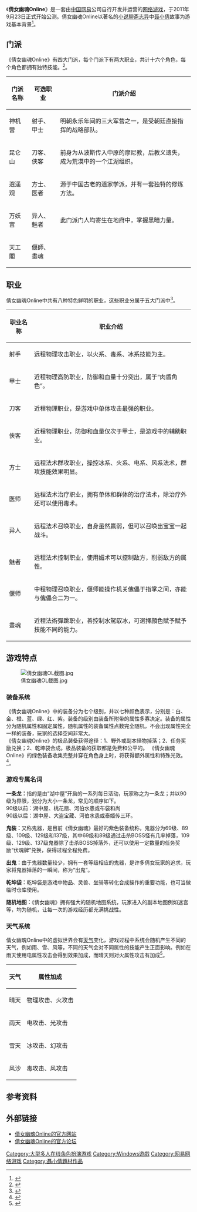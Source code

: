 {{NoteTA
| G1 = Games
}}
{{Infobox VG
| title = 倩女幽魂Online
| image = File:倩女幽魂OL标志.jpg
| developer = [[网易|网易]]
| publisher = 网易
| designer =
| engine =
| released = {{vgrelease|CN|2011年9月23日（公测）}}
| genre = [[MMORPG|MMORPG]]
| modes = [[在线游戏|在线游戏]]、[[角色扮演|角色扮演]]
| platforms = [[Microsoft_Windows|Windows]]
| onlinegame = 1
}}

《'''倩女幽魂Online'''》是一套由[[中国|中国]][[网易|网易]]公司自行开发并运营的[[网络游戏|网络游戏]]，于2011年9月23日正式开始公测。倩女幽魂Online以著名的[[小说|小说]][[聊斋志异|聊斋志异]]中[[聂小倩|聂小倩]]故事为游戏基本背景<ref name="背景故事">{{cite web|url=http://qn.17173.com/zl/yxjs/001.shtml|title=倩女幽魂游戏背景故事|author=17173|date=2010年12月26日|accessdate=2011-10-30|archive-date=2020-05-20|archive-url=https://web.archive.org/web/20200520105545/http://qn.17173.com/zl/yxjs/001.shtml|dead-url=no}}</ref>。

==门派==
《倩女幽魂Online》有四大门派，每个门派下有两大职业，共计十六个角色，每个角色都拥有独特技能。<ref name="门派">{{cite web|url=http://qn.17173.com/zl/yxjs/002,1.shtml|title=倩女幽魂门派介绍|author=17173|date=2010年12月26日|accessdate=2011-10-30|archive-date=2020-02-23|archive-url=https://web.archive.org/web/20200223064144/http://qn.17173.com/zl/yxjs/002,1.shtml|dead-url=no}}</ref>。
{| class="wikitable"
|-
! 门派名称 !! 可选职业 !! 门派介绍
|-
| 神机营 || 射手、甲士 || 明朝永乐年间的三大军营之一，是受朝廷直接指挥的战略部队。  
 |-
| 昆仑山 || 刀客、侠客 || 前身为从波斯传入中原的摩尼教，后教义遗失，成为荒漠中的一个江湖组织。   
|-
| 逍遥观 || 方士、医者 || 源于中国古老的道家学派，并有一套独特的修炼方法。  
|-
| 万妖宫 || 异人、魅者 || 此门派门人均寄生在地府中，掌握黑暗力量。
|-
| 天工閣 || 偃師、畫魂 || 
  |}

==职业==
倩女幽魂Online中共有八种特色鲜明的职业，这些职业分属于五大门派中<ref name="职业">{{cite web| url=http://qn.163.com/guide/zymp/jnzs.html| title=技能综述| author=倩女幽魂官网| date=| accessdate=2011-10-30| archive-date=2012-01-26| archive-url=https://web.archive.org/web/20120126162941/http://qn.163.com/guide/zymp/jnzs.html| dead-url=no}}</ref>。
{| class="wikitable"
|-
! 职业名称 !! 职业介绍
|-
| 射手 || 远程物理攻击职业，以火系、毒系、冰系技能为主。
|-
| 甲士 || 近程物理高防职业，防御和血量十分突出，属于“肉盾角色”。
|-
| 刀客 || 近程物理职业，是游戏中单体攻击最强的职业。
|-
| 侠客 || 近程物理职业，防御和血量仅次于甲士，是游戏中的辅助职业。
|-
| 方士 || 远程法术群攻职业，操控冰系、火系、电系、风系法术，群攻技能效果明显。
|-
| 医师 || 远程法术治疗职业，拥有单体和群体的治疗法术，除治疗外还可以使用毒术。
|-
| 异人 || 远程法术召唤职业，自身虽然羸弱，但可以召唤出宝宝一起战斗。
|-
| 魅者 || 远程法术控制职业，使用媚术可以控制敌方，削弱敌方的属性。
|-
| 偃师 || 中程物理召唤职业，偃师能操作机关傀儡于指掌之间，亦能与傀儡合二为一。
|-
| 畫魂 || 近程法術彈跳职业，善控制水駕馭冰，可選擇顏色賦予賦予技能不同的能力。
|}

==游戏特点==
[[File:倩女幽魂OL截图.jpg|thumb]]
===装备系统===
《倩女幽魂Online》中的装备分为七个级别，并以七种颜色表示，分别是：白、金、橙、蓝、绿、红、紫。装备的级别由装备所附带的属性多寡决定。装备的属性分为随机属性和固定属性，随机属性的装备属性点数完全随机，不会出现属性完全一样的装备，玩家的选择空间非常大。<br />
《倩女幽魂Online》的极品装备获得途径：1、野外或副本怪物掉落；2、任务奖励兑换；2、乾坤袋合成。极品装备的获取都是免费和公平的。
《倩女幽魂Online》的绿色装备收集完整并穿在角色身上时，将获得额外属性和特殊光效。
<ref name="装备">{{cite web| url=http://qn.163.com/guide/wqzb/zbzs.html| title=装备综述| author=倩女幽魂官网| date=| accessdate=2011-10-30| archive-date=2012-01-26| archive-url=https://web.archive.org/web/20120126162858/http://qn.163.com/guide/wqzb/zbzs.html| dead-url=no}}</ref>。

===游戏专属名词===
'''一条龙：'''指的是由“湖中屋”开启的一系列每日活动，玩家称之为一条龙；并以90级为界限，划分为大小一条龙，常见的顺序如下。<br />
90级以前：湖中屋、桃花扇、河伯水患或布袋和尚<br />
90级以后：湖中屋、大盗宝藏、河伯水患或泰姬传三环。

'''鬼装：'''又称鬼器，是目前《倩女幽魂》最好的紫色装备统称，鬼器分为69级、89级、109级、129级和137级，其中69级和89级通过击杀BOSS怪有几率掉落，109级、129级、137级鬼器除了击杀BOSS掉落外，还可以使用一定数量的任务奖励“伏魂牌”兑换，获得过程全程免费。

'''出鬼：'''由于鬼器数量较少，拥有一套等级相应的鬼器，是许多倩女玩家的追求，玩家将鬼器掉落的一瞬间，称为“出鬼”。

'''乾坤袋：'''乾坤袋是游戏中物品、灵兽、坐骑等转化合成操作的重要功能，也可当做临时仓库使用。

'''随机地图：'''《倩女幽魂》拥有强大的随机地图系统，玩家进入的副本地图例如迷宫等，均为随机，让每一次的游戏经历都充满挑战性。

===天气系统===
倩女幽魂Online中的虚拟世界会有[[天气|天气]]变化，游戏过程中系统会随机产生不同的天气，例如雨、雪、风等，不同的天气会对不同属性的技能产生正面影响。例如在雨天使用电属性攻击会得到效果加成，而晴天则对火属性攻击有加成<ref name="天气系统">{{cite web| url=http://qn.163.com/guide/xtjs/tqxt.html| title=天气系统| author=倩女幽魂官网| date=| accessdate=2011-10-30| archive-date=2013-03-21| archive-url=https://web.archive.org/web/20130321235337/http://qn.163.com/guide/xtjs/tqxt.html| dead-url=no}}</ref>。
{| class="wikitable"
|-
! 天气 !! 属性加成
|-
| 晴天 || 物理攻击、火攻击
|-
| 雨天 || 电攻击、光攻击
|-
| 雪天 || 冰攻击、幻攻击
|-
| 风沙 || 毒攻击、风攻击
|}

==参考资料==
{{reflist|30em}}

==外部链接==
* [http://qn.163.com 倩女幽魂Online的官方网站] {{Wayback|url=http://qn.163.com/ |date=20130420050224 }}
* [http://qn.netease.com 倩女幽魂Online的官方论坛] {{Wayback|url=http://qn.netease.com/ |date=20090501223147 }}

{{网易}}
{{聂小倩系列}}

[[Category:大型多人在线角色扮演游戏|Category:大型多人在线角色扮演游戏]]
[[Category:Windows遊戲|Category:Windows遊戲]]
[[Category:网易网络游戏|Category:网易网络游戏]]
[[Category:聶小倩題材作品|Category:聶小倩題材作品]]